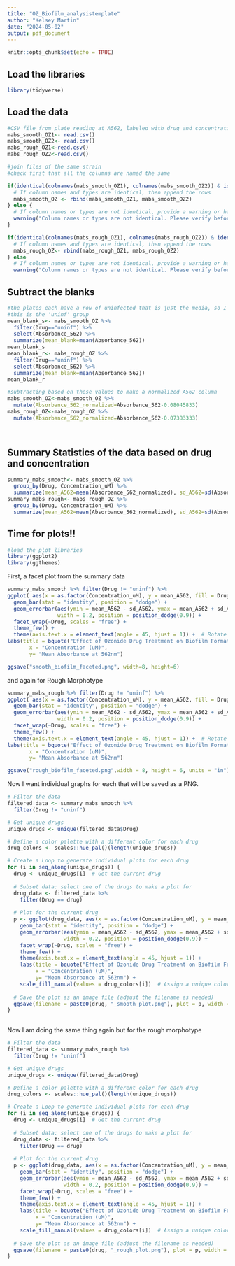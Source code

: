 ```yaml
---
title: "OZ_Biofilm_analysistemplate"
author: "Kelsey Martin"
date: "2024-05-02"
output: pdf_document
---
```


```r
knitr::opts_chunk$set(echo = TRUE)

```

## Load the libraries

```r
library(tidyverse)

```

## Load the data

```r
#CSV file from plate reading at A562, labeled with drug and concentration in uM
mabs_smooth_OZ1<- read.csv()
mabs_smooth_OZ2<- read.csv()
mabs_rough_OZ1<-read.csv()
mabs_rough_OZ2<-read.csv()

#join files of the same strain
#check first that all the columns are named the same

if(identical(colnames(mabs_smooth_OZ1), colnames(mabs_smooth_OZ2)) & identical(sapply(mabs_smooth_OZ1, class), sapply(mabs_smooth_OZ2, class))) {
  # If column names and types are identical, then append the rows
  mabs_smooth_OZ <- rbind(mabs_smooth_OZ1, mabs_smooth_OZ2)
} else {
  # If column names or types are not identical, provide a warning or handle accordingly
  warning("Column names or types are not identical. Please verify before combining.")
}

if(identical(colnames(mabs_rough_OZ1), colnames(mabs_rough_OZ2)) & identical(sapply(mabs_rough_OZ1, class), sapply(mabs_rough_OZ2, class))) {
  # If column names and types are identical, then append the rows
  mabs_rough_OZ<- rbind(mabs_rough_OZ1, mabs_rough_OZ2)
} else 
  # If column names or types are not identical, provide a warning or handle accordingly
  warning("Column names or types are not identical. Please verify before combining.")

```

## Subtract the blanks
```r
#the plates each have a row of uninfected that is just the media, so I want to subtract it from the absorbance values
#this is the 'uninf' group
mean_blank_s<- mabs_smooth_OZ %>% 
  filter(Drug=="uninf") %>% 
  select(Absorbance_562) %>% 
  summarize(mean_blank=mean(Absorbance_562))
mean_blank_s
mean_blank_r<- mabs_rough_OZ %>% 
  filter(Drug=="uninf") %>% 
  select(Absorbance_562) %>% 
  summarize(mean_blank=mean(Absorbance_562))
mean_blank_r

#subtracting based on these values to make a normalized A562 column
mabs_smooth_OZ<-mabs_smooth_OZ %>% 
  mutate(Absorbance_562_normalized=Absorbance_562-0.08045833)
mabs_rough_OZ<-mabs_rough_OZ %>% 
  mutate(Absorbance_562_normalized=Absorbance_562-0.07383333)

  
```

## Summary Statistics of the data based on drug and concentration

```r
summary_mabs_smooth<- mabs_smooth_OZ %>% 
  group_by(Drug, Concentration_uM) %>% 
  summarize(mean_A562=mean(Absorbance_562_normalized), sd_A562=sd(Absorbance_562_normalized))
summary_mabs_rough<- mabs_rough_OZ %>% 
  group_by(Drug, Concentration_uM) %>% 
  summarize(mean_A562=mean(Absorbance_562_normalized), sd_A562=sd(Absorbance_562_normalized))

```
## Time for plots!!

```r
#load the plot libraries
library(ggplot2)
library(ggthemes)
```

First, a facet plot from the summary data
```r
summary_mabs_smooth %>% filter(Drug != "uninf") %>% 
ggplot( aes(x = as.factor(Concentration_uM), y = mean_A562, fill = Drug)) +
  geom_bar(stat = "identity", position = "dodge") +
  geom_errorbar(aes(ymin = mean_A562 - sd_A562, ymax = mean_A562 + sd_A562),
                width = 0.2, position = position_dodge(0.9)) +
  facet_wrap(~Drug, scales = "free") +
  theme_few() +
  theme(axis.text.x = element_text(angle = 45, hjust = 1)) +  # Rotate x-axis labels
labs(title = bquote("Effect of Ozonide Drug Treatment on Biofilm Formation in Smooth "~italic("M.abscessus")),
       x = "Concentration (uM)",
       y= "Mean Absorbance at 562nm")

ggsave("smooth_biofilm_faceted.png", width=8, height=6)

```
and again for Rough Morphotype
```r
summary_mabs_rough %>% filter(Drug != "uninf") %>% 
ggplot( aes(x = as.factor(Concentration_uM), y = mean_A562, fill = Drug)) +
  geom_bar(stat = "identity", position = "dodge") +
  geom_errorbar(aes(ymin = mean_A562 - sd_A562, ymax = mean_A562 + sd_A562),
                width = 0.2, position = position_dodge(0.9)) +
  facet_wrap(~Drug, scales = "free") +
  theme_few() +
  theme(axis.text.x = element_text(angle = 45, hjust = 1)) +  # Rotate x-axis labels
labs(title = bquote("Effect of Ozonide Drug Treatment on Biofilm Formation in Rough "~italic("M.abscessus")),
       x = "Concentration (uM)",
       y= "Mean Absorbance at 562nm")

ggsave("rough_biofilm_faceted.png",width = 8, height = 6, units = "in")
```


Now I want individual graphs for each that will be saved as a PNG.
```r
# Filter the data
filtered_data <- summary_mabs_smooth %>% 
  filter(Drug != "uninf")

# Get unique drugs
unique_drugs <- unique(filtered_data$Drug)

# Define a color palette with a different color for each drug
drug_colors <- scales::hue_pal()(length(unique_drugs))

# Create a Loop to generate individual plots for each drug
for (i in seq_along(unique_drugs)) {
  drug <- unique_drugs[i]  # Get the current drug
  
  # Subset data: select one of the drugs to make a plot for
  drug_data <- filtered_data %>% 
    filter(Drug == drug)
  
  # Plot for the current drug
  p <- ggplot(drug_data, aes(x = as.factor(Concentration_uM), y = mean_A562, fill = Drug)) +
    geom_bar(stat = "identity", position = "dodge") +
    geom_errorbar(aes(ymin = mean_A562 - sd_A562, ymax = mean_A562 + sd_A562),
                  width = 0.2, position = position_dodge(0.9)) +
    facet_wrap(~Drug, scales = "free") +
    theme_few() +
    theme(axis.text.x = element_text(angle = 45, hjust = 1)) +
    labs(title = bquote("Effect of Ozonide Drug Treatment on Biofilm Formation in Smooth"~italic("M.abscessus")),
         x = "Concentration (uM)",
         y= "Mean Absorbance at 562nm") +
    scale_fill_manual(values = drug_colors[i])  # Assign a unique color to each drug
  
  # Save the plot as an image file (adjust the filename as needed)
  ggsave(filename = paste0(drug, "_smooth_plot.png"), plot = p, width = 9, height = 6, units = "in")
}
  
```

Now I am doing the same thing again but for the rough morphotype
```r
# Filter the data
filtered_data <- summary_mabs_rough %>% 
  filter(Drug != "uninf")

# Get unique drugs
unique_drugs <- unique(filtered_data$Drug)

# Define a color palette with a different color for each drug
drug_colors <- scales::hue_pal()(length(unique_drugs))

# Create a Loop to generate individual plots for each drug
for (i in seq_along(unique_drugs)) {
  drug <- unique_drugs[i]  # Get the current drug
  
  # Subset data: select one of the drugs to make a plot for
  drug_data <- filtered_data %>% 
    filter(Drug == drug)
  
  # Plot for the current drug
  p <- ggplot(drug_data, aes(x = as.factor(Concentration_uM), y = mean_A562, fill = Drug)) +
    geom_bar(stat = "identity", position = "dodge") +
    geom_errorbar(aes(ymin = mean_A562 - sd_A562, ymax = mean_A562 + sd_A562),
                  width = 0.2, position = position_dodge(0.9)) +
    facet_wrap(~Drug, scales = "free") +
    theme_few() +
    theme(axis.text.x = element_text(angle = 45, hjust = 1)) +
    labs(title = bquote("Effect of Ozonide Drug Treatment on Biofilm Formation in Rough "~italic("M.abscessus")),
         x = "Concentration (uM)",
         y= "Mean Absorbance at 562nm") +
    scale_fill_manual(values = drug_colors[i])  # Assign a unique color to each drug
  
  # Save the plot as an image file (adjust the filename as needed)
  ggsave(filename = paste0(drug, "_rough_plot.png"), plot = p, width = 9, height = 6, units = "in")
}
  
```

